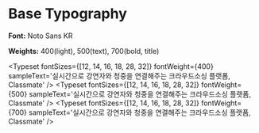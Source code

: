 
<Meta title='Getting Started/Typography' />

# Base Typography

**Font:** Noto Sans KR

**Weights:** 400(light), 500(text), 700(bold, title)

<Typeset
  fontSizes={[12, 14, 16, 18, 28, 32]}
  fontWeight={400}
  sampleText='실시간으로 강연자와 청중을 연결해주는 크라우드소싱 플랫폼, Classmate'
/>
<Typeset
  fontSizes={[12, 14, 16, 18, 28, 32]}
  fontWeight={500}
  sampleText='실시간으로 강연자와 청중을 연결해주는 크라우드소싱 플랫폼, Classmate'
/>
<Typeset
  fontSizes={[12, 14, 16, 18, 28, 32]}
  fontWeight={700}
  sampleText='실시간으로 강연자와 청중을 연결해주는 크라우드소싱 플랫폼, Classmate'
/>
